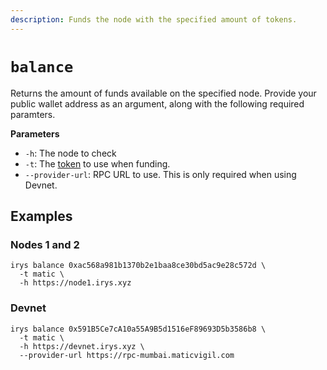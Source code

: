 ```yaml
---
description: Funds the node with the specified amount of tokens.
---
```



# `balance`

Returns the amount of funds available on the specified node. Provide your public wallet address as an argument, along with the following required paramters.

**Parameters**

<div className="-mt-6" />

-   `-h`: The node to check
-   `-t`: The [token](/overview/supported-tokens) to use when funding.
-   `--provider-url`: RPC URL to use. This is only required when using Devnet.

## Examples

### Nodes 1 and 2

```console
irys balance 0xac568a981b1370b2e1baa8ce30bd5ac9e28c572d \
  -t matic \
  -h https://node1.irys.xyz
```

### Devnet

```console
irys balance 0x591B5Ce7cA10a55A9B5d1516eF89693D5b3586b8 \
  -t matic \
  -h https://devnet.irys.xyz \
  --provider-url https://rpc-mumbai.maticvigil.com
```
